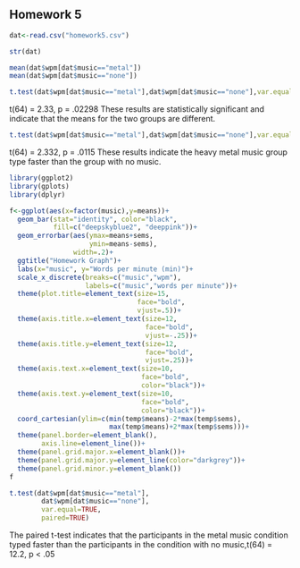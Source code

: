 ## Homework 5

<!--
Set the working directory.
No Rchunk is needed to accomplish this.
-->



<!--
Read in the homework5.csv data. For each of the following steps you
should preface your R commands with some plain English explanation.
The data are fabricated and include the number of words per minute
that people can type when listening to no music and when listening
to heavy metal.
-->
```r
dat<-read.csv("homework5.csv")
```


<!--
Check the structure of the data.
-->

```r
str(dat)
```

<!--
Find the mean words per minute for the two groups.
-->
```r
mean(dat$wpm[dat$music=="metal"])
mean(dat$wpm[dat$music=="none"])
```


<!--
Run an independent t-test to determine if the mean wpm for the
no music group is different from the mean wpm from heavy metal
group. Interpret the results of your analysis after you run it.
-->
```r
t.test(dat$wpm[dat$music=="metal"],dat$wpm[dat$music=="none"],var.equal=TRUE)
```
t(64) = 2.33, p = .02298
These results are statistically significant and indicate that the means for the two groups are different. 

<!--
Run another independent t-test with the alternative hypothesis that
the heavy metal group types faster than the no music group. Interpret
the results of your analyses.
-->

```r
t.test(dat$wpm[dat$music=="metal"],dat$wpm[dat$music=="none"],var.equal=TRUE, alternative = "greater")
```
t(64) = 2.332, p = .0115
These results indicate the heavy metal music group type faster than the group with no music. 

<!--
Create a bar graph of the data.
-->

```r
library(ggplot2)
library(gplots)
library(dplyr)
```

```r
f<-ggplot(aes(x=factor(music),y=means))+
  geom_bar(stat="identity", color="black",
           fill=c("deepskyblue2", "deeppink"))+
  geom_errorbar(aes(ymax=means+sems,
                    ymin=means-sems),
                width=.2)+
  ggtitle("Homework Graph")+
  labs(x="music", y="Words per minute (min)")+
  scale_x_discrete(breaks=c("music","wpm"),
                   labels=c("music","words per minute"))+
  theme(plot.title=element_text(size=15,
                                face="bold",
                                vjust=.5))+
  theme(axis.title.x=element_text(size=12,
                                  face="bold",
                                  vjust=-.25))+
  theme(axis.title.y=element_text(size=12,
                                  face="bold",
                                  vjust=.25))+
  theme(axis.text.x=element_text(size=10,
                                 face="bold",
                                 color="black"))+
  theme(axis.text.y=element_text(size=10,
                                 face="bold",
                                 color="black"))+
  coord_cartesian(ylim=c(min(temp$means)-2*max(temp$sems),
                         max(temp$means)+2*max(temp$sems)))+
  theme(panel.border=element_blank(),
        axis.line=element_line())+
  theme(panel.grid.major.x=element_blank())+
  theme(panel.grid.major.y=element_line(color="darkgrey"))+
  theme(panel.grid.minor.y=element_blank())
f
```

<!--
Conduct and interpret a two-tailed paired t-test on the data.
-->
```r
t.test(dat$wpm[dat$music=="metal"],
        dat$wpm[dat$music=="none"],
        var.equal=TRUE,
        paired=TRUE)
```
The paired t-test indicates that the participants in the metal music condition typed faster than the participants in the condition with no music,t(64) = 12.2, p < .05
